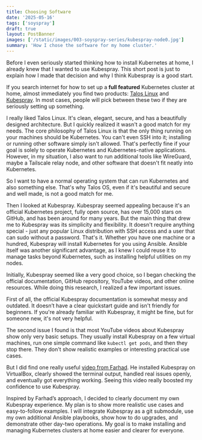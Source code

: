 ```yaml
---
title: Choosing Software
date: '2025-05-16'
tags: ['soyspray']
draft: true
layout: PostBanner
images: ['/static/images/003-soyspray-series/kubespray-node0.jpg']
summary: 'How I chose the software for my home cluster.'
---
```


Before I even seriously started thinking how to install Kubernetes at home, I
already knew that I wanted to use Kubespray. This short post is just to explain
how I made that decision and why I think Kubespray is a good start.

If you search internet for how to set up a **full featured** Kubernetes cluster
at home, almost immediately you find two products: [Talos
Linux](https://www.talos.dev/) and
[Kubespray](https://github.com/kubernetes-sigs/kubespray). In most cases, people
will pick between these two if they are seriously setting up something.

I really liked Talos Linux. It's clean, elegant, secure, and has a beautifully
designed architecture. But I quickly realized it wasn't a good match for my
needs. The core philosophy of Talos Linux is that the only thing running on your
machines should be Kubernetes. You can't even SSH into it; installing or running
other software simply isn't allowed. That's perfectly fine if your goal is
solely to operate Kubernetes and Kubernetes-native applications. However, in my
situation, I also want to run additional tools like WireGuard, maybe a Tailscale
relay node, and other software that doesn't fit neatly into Kubernetes.

So I want to have a normal operating system that can run Kubernetes and also
something else. That's why Talos OS, even if it's beautiful and secure and well
made, is not a good match for me.

Then I looked at Kubespray. Kubespray seemed appealing because it's an official
Kubernetes project, fully open source, has over 15,000 stars on GitHub, and has
been around for many years. But the main thing that drew me to Kubespray was its
simplicity and flexibility. It doesn't require anything special - just any
popular Linux distribution with SSH access and a user that can sudo without a
password. That's it. Whether you have one machine or a hundred, Kubespray will
install Kubernetes for you using Ansible. Ansible itself was another significant
advantage, as I knew I could reuse it to manage tasks beyond Kubernetes, such as
installing helpful utilities on my nodes.

Initially, Kubespray seemed like a very good choice, so I began checking the
official documentation, GitHub repository, YouTube videos, and other online
resources. While doing this research, I realized a few important issues.

First of all, the official Kubespray documentation is somewhat messy and
outdated. It doesn’t have a clear quickstart guide and isn't friendly for
beginners. If you're already familiar with Kubespray, it might be fine, but for
someone new, it's not very helpful.

The second issue I found is that most YouTube videos about Kubespray show only
very basic setups. They usually install Kubespray on a few virtual machines, run
one simple command like `kubectl get pods`, and then they stop there. They don't
show realistic examples or interesting practical use cases.

But I did find one really useful [video from
Farhad](https://www.youtube.com/watch?v=zJoK8MMI23Q). He installed Kubespray on
VirtualBox, clearly showed the terminal output, handled real issues openly, and
eventually got everything working. Seeing this video really boosted my
confidence to use Kubespray.

Inspired by Farhad’s approach, I decided to clearly document my own Kubespray
experience. My plan is to show more realistic use cases and easy-to-follow
examples. I will integrate Kubespray as a git submodule, use my own additional
Ansible playbooks, show how to do upgrades, and demonstrate other day-two
operations. My goal is to make installing and managing Kubernetes clusters at
home easier and clearer for everyone.